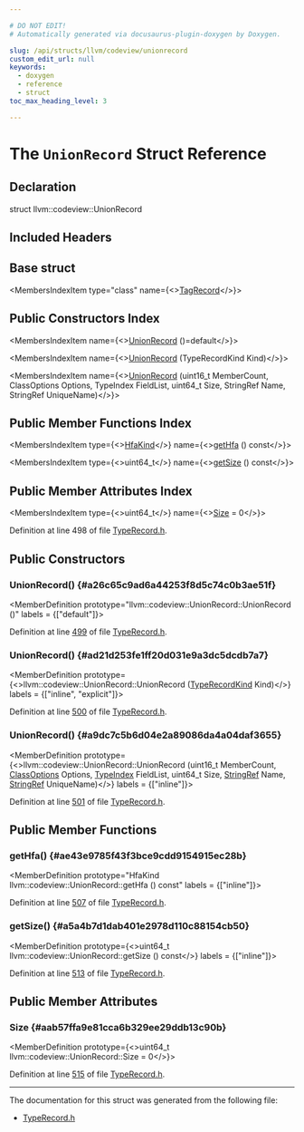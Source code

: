 ```yaml
---

# DO NOT EDIT!
# Automatically generated via docusaurus-plugin-doxygen by Doxygen.

slug: /api/structs/llvm/codeview/unionrecord
custom_edit_url: null
keywords:
  - doxygen
  - reference
  - struct
toc_max_heading_level: 3

---
```





# The `UnionRecord` Struct Reference

<DoxygenPage pluginConfig={pluginConfig}>



## Declaration

<CodeBlock>struct llvm::codeview::UnionRecord</CodeBlock>

## Included Headers

<IncludesList>
<IncludesListItem
  filePath="llvm/DebugInfo/CodeView/TypeRecord.h"
  permalink="/docs/api/files/include/include/llvm/include/llvm/debuginfo/include/llvm/debuginfo/codeview/typerecord-h"
  isLocal="true" />
</IncludesList>

## Base struct

<MembersIndex>

<MembersIndexItem
  type="class"
  name={<><a href="/docs/api/classes/llvm/codeview/tagrecord">TagRecord</a></>}>
</MembersIndexItem>

</MembersIndex>

## Public Constructors Index

<MembersIndex>

<MembersIndexItem
  name={<><a href="#a26c65c9ad6a44253f8d5c74c0b3ae51f">UnionRecord</a> ()=default</>}>
</MembersIndexItem>

<MembersIndexItem
  name={<><a href="#ad21d253fe1ff20d031e9a3dc5dcdb7a7">UnionRecord</a> (TypeRecordKind Kind)</>}>
</MembersIndexItem>

<MembersIndexItem
  name={<><a href="#a9dc7c5b6d04e2a89086da4a04daf3655">UnionRecord</a> (uint16&#95;t MemberCount, ClassOptions Options, TypeIndex FieldList, uint64&#95;t Size, StringRef Name, StringRef UniqueName)</>}>
</MembersIndexItem>

</MembersIndex>

## Public Member Functions Index

<MembersIndex>

<MembersIndexItem
  type={<><a href="/docs/api/namespaces/llvm/codeview/#a5998c3d968454cd19d6c0ba8e5331a14">HfaKind</a></>}
  name={<><a href="#ae43e9785f43f3bce9cdd9154915ec28b">getHfa</a> () const</>}>
</MembersIndexItem>

<MembersIndexItem
  type={<>uint64&#95;t</>}
  name={<><a href="#a5a4b7d1dab401e2978d110c88154cb50">getSize</a> () const</>}>
</MembersIndexItem>

</MembersIndex>

## Public Member Attributes Index

<MembersIndex>

<MembersIndexItem
  type={<>uint64&#95;t</>}
  name={<><a href="#aab57ffa9e81cca6b329ee29ddb13c90b">Size</a> = 0</>}>
</MembersIndexItem>

</MembersIndex>


Definition at line 498 of file <a href="/docs/api/files/include/include/llvm/include/llvm/debuginfo/include/llvm/debuginfo/codeview/typerecord-h">TypeRecord.h</a>.

<SectionDefinition>

## Public Constructors

### UnionRecord() {#a26c65c9ad6a44253f8d5c74c0b3ae51f}

<MemberDefinition
  prototype="llvm::codeview::UnionRecord::UnionRecord ()"
  labels = {["default"]}>

Definition at line <a href="/docs/api/files/include/include/llvm/include/llvm/debuginfo/include/llvm/debuginfo/codeview/typerecord-h/#l00499">499</a> of file <a href="/docs/api/files/include/include/llvm/include/llvm/debuginfo/include/llvm/debuginfo/codeview/typerecord-h">TypeRecord.h</a>.
</MemberDefinition>

### UnionRecord() {#ad21d253fe1ff20d031e9a3dc5dcdb7a7}

<MemberDefinition
  prototype={<>llvm::codeview::UnionRecord::UnionRecord (<a href="/docs/api/namespaces/llvm/codeview/#abf3db0193e50769bab633545f88c383a">TypeRecordKind</a> Kind)</>}
  labels = {["inline", "explicit"]}>

Definition at line <a href="/docs/api/files/include/include/llvm/include/llvm/debuginfo/include/llvm/debuginfo/codeview/typerecord-h/#l00500">500</a> of file <a href="/docs/api/files/include/include/llvm/include/llvm/debuginfo/include/llvm/debuginfo/codeview/typerecord-h">TypeRecord.h</a>.
</MemberDefinition>

### UnionRecord() {#a9dc7c5b6d04e2a89086da4a04daf3655}

<MemberDefinition
  prototype={<>llvm::codeview::UnionRecord::UnionRecord (uint16&#95;t MemberCount, <a href="/docs/api/namespaces/llvm/codeview/#a4e60e0c351f13aade28b451480c44e5a">ClassOptions</a> Options, <a href="/docs/api/classes/llvm/codeview/typeindex">TypeIndex</a> FieldList, uint64&#95;t Size, <a href="/docs/api/classes/llvm/stringref">StringRef</a> Name, <a href="/docs/api/classes/llvm/stringref">StringRef</a> UniqueName)</>}
  labels = {["inline"]}>

Definition at line <a href="/docs/api/files/include/include/llvm/include/llvm/debuginfo/include/llvm/debuginfo/codeview/typerecord-h/#l00501">501</a> of file <a href="/docs/api/files/include/include/llvm/include/llvm/debuginfo/include/llvm/debuginfo/codeview/typerecord-h">TypeRecord.h</a>.
</MemberDefinition>

</SectionDefinition>

<SectionDefinition>

## Public Member Functions

### getHfa() {#ae43e9785f43f3bce9cdd9154915ec28b}

<MemberDefinition
  prototype="HfaKind llvm::codeview::UnionRecord::getHfa () const"
  labels = {["inline"]}>

Definition at line <a href="/docs/api/files/include/include/llvm/include/llvm/debuginfo/include/llvm/debuginfo/codeview/typerecord-h/#l00507">507</a> of file <a href="/docs/api/files/include/include/llvm/include/llvm/debuginfo/include/llvm/debuginfo/codeview/typerecord-h">TypeRecord.h</a>.
</MemberDefinition>

### getSize() {#a5a4b7d1dab401e2978d110c88154cb50}

<MemberDefinition
  prototype={<>uint64&#95;t llvm::codeview::UnionRecord::getSize () const</>}
  labels = {["inline"]}>

Definition at line <a href="/docs/api/files/include/include/llvm/include/llvm/debuginfo/include/llvm/debuginfo/codeview/typerecord-h/#l00513">513</a> of file <a href="/docs/api/files/include/include/llvm/include/llvm/debuginfo/include/llvm/debuginfo/codeview/typerecord-h">TypeRecord.h</a>.
</MemberDefinition>

</SectionDefinition>

<SectionDefinition>

## Public Member Attributes

### Size {#aab57ffa9e81cca6b329ee29ddb13c90b}

<MemberDefinition
  prototype={<>uint64&#95;t llvm::codeview::UnionRecord::Size = 0</>}>

Definition at line <a href="/docs/api/files/include/include/llvm/include/llvm/debuginfo/include/llvm/debuginfo/codeview/typerecord-h/#l00515">515</a> of file <a href="/docs/api/files/include/include/llvm/include/llvm/debuginfo/include/llvm/debuginfo/codeview/typerecord-h">TypeRecord.h</a>.
</MemberDefinition>

</SectionDefinition>

<hr/>

The documentation for this struct was generated from the following file:

<ul>
<li><a href="/docs/api/files/include/include/llvm/include/llvm/debuginfo/include/llvm/debuginfo/codeview/typerecord-h">TypeRecord.h</a></li>
</ul>

</DoxygenPage>
